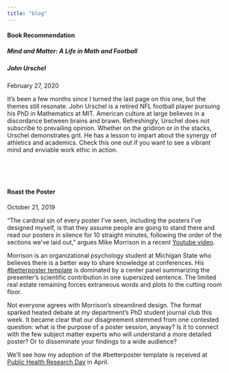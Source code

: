 ---
title: "blog"
---

<link rel="stylesheet" href="styles.css" type="text/css">
<style>
  .title{
    display: none;
  }
</style>

#### Book Recommendation  
##### Mind and Matter: A Life in Math and Football  
##### John Urschel  

February 27, 2020

It's been a few months since I turned the last page on this one, but the themes still resonate. John Urschel is a retired NFL football player pursuing his PhD in Mathematics at MIT. American culture at large believes in a discordance between brains and brawn. Refreshingly, Urschel does not subscribe to prevailing opinion. Whether on the gridiron or in the stacks, Urschel demonstrates grit. He has a lesson to impart about the synergy of athletics and academics. Check this one out if you want to see a vibrant mind and enviable work ethic in action.  


<br/>

<br/>

#### Roast the Poster

October 21, 2019  

"The cardinal sin of every poster I've seen, including the posters I've designed myself, is that they assume people are going to stand there and read our posters in silence for 10 straight minutes, following the order of the sections we've laid out," argues Mike Morrison in a recent [Youtube video](https://www.youtube.com/watch?v=1RwJbhkCA58).

Morrison is an organizational psychology student at Michigan State who believes there is a better way to share knowledge at conferences. His [#betterposter template](https://osf.io/ef53g/) is dominated by a center panel summarizing the presenter's scientific contribution in one supersized sentence. The limited real estate remaining forces extraneous words and plots to the cutting room floor.

Not everyone agrees with Morrison's streamlined design. The format sparked heated debate at my department's PhD student journal club this week. It became clear that our disagreement stemmed from one contested question: what _is_ the purpose of a poster session, anyway? Is it to connect with the few subject matter experts who will understand a more detailed poster? Or to disseminate your findings to a wide audience?

We'll see how my adoption of the #betterposter template is received at [Public Health Research Day](https://www.brown.edu/academics/public-health/public-health-research-day) in April.
